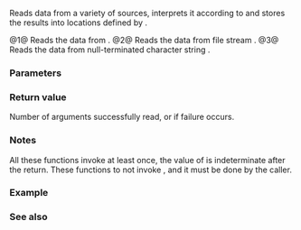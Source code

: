{{cpp/title|vscanf|vfscanf|vsscanf}}
{{cpp/io/c/navbar}}
{{dcl begin}}
{{dcl header|cstdio}}
{{dcl|num=1|since=c++11|
int vscanf( const char* format, std::va_list vlist );
}}
{{dcl|num=2|since=c++11|
int vfscanf( std::FILE* stream, const char* format, std::va_list vlist );
}}
{{dcl|num=3|since=c++11|
int vsscanf( const char* buffer, const char* format, std::va_list vlist );
}}
{{dcl end}}

Reads data from a variety of sources, interprets it according to {{c|format}} and stores the results into locations defined by {{c|vlist}}.

@1@ Reads the data from {{lc|stdin}}.
@2@ Reads the data from file stream {{c|stream}}.
@3@ Reads the data from null-terminated character string {{c|buffer}}.

===Parameters===
{{par begin}}
{{par|stream|input file stream to read from}}
{{par|buffer|pointer to a null-terminated character string to read from}}
{{par|format|pointer to a null-terminated character string specifying how to read the input}}
{{par|vlist|variable argument list containing the receiving arguments.}}
{{par end}}


{{cpp/io/c/scanf format}}

===Return value===
Number of arguments successfully read, or {{lc|EOF}} if failure occurs.

===Notes===
All these functions invoke {{lc|va_arg}} at least once, the value of {{tt|arg}} is indeterminate after the return. These functions to not invoke {{lc|va_end}}, and it must be done by the caller.

===Example===
{{example
|code=
#include &lt;cstdarg&gt;
#include &lt;cstdio&gt;
#include &lt;iostream&gt;
#include &lt;stdexcept&gt;

void checked_sscanf(int count, const char* buf, const char *fmt, ...)
{
    std::va_list ap;
    va_start(ap, fmt);
    if (std::vsscanf(buf, fmt, ap) != count)
        throw std::runtime_error("parsing error");
    va_end(ap);
}

int main()
{
    try
    {
        int n, m;
        std::cout &lt;&lt; "Parsing '1 2'... ";
        checked_sscanf(2, "1 2", "%d %d", &amp;n, &amp;m);
        std::cout &lt;&lt; "success\n";
        std::cout &lt;&lt; "Parsing '1 a'... ";
        checked_sscanf(2, "1 a", "%d %d", &amp;n, &amp;m);
        std::cout &lt;&lt; "success\n";
    }
    catch (const std::exception&amp; e)
    {
        std::cout &lt;&lt; e.what() &lt;&lt; '\n';
    }
}
|output=
Parsing '1 2'... success
Parsing '1 a'... parsing error
}}

===See also===
{{dsc begin}}
{{dsc inc|cpp/io/c/dsc fscanf}}
{{dsc inc|cpp/io/c/dsc vfprintf}}
{{dsc see c|c/io/vfscanf|vscanf|vfscanf|vsscanf}}
{{dsc end}}

{{langlinks|de|es|fr|it|ja|pt|ru|zh}}